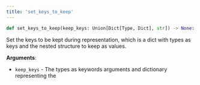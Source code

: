 ```yaml
---
title: 'set_keys_to_keep'
---
```


```python
def set_keys_to_keep(keep_keys: Union[Dict[Type, Dict], str]) -> None:
```

Set the keys to be kept during representation, which is a dict with types as keys
and the nested structure to keep as values.

**Arguments**:

- `keep_keys` - The types as keywords arguments and dictionary representing the
